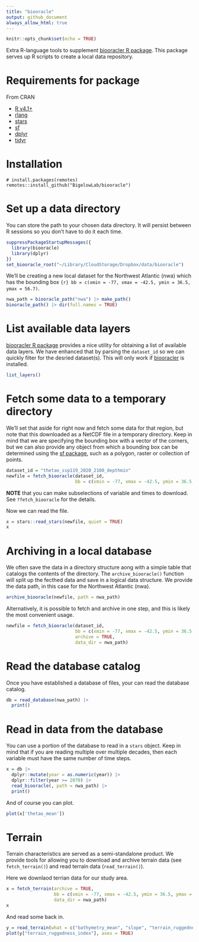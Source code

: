 ```yaml
---
title: "biooracle"
output: github_document
always_allow_html: true
---
```


```r
knitr::opts_chunk$set(echo = TRUE)
```

Extra R-language tools to supplement [biooracler R package](https://github.com/bio-oracle/biooracler). This package serves up R scripts to create a local data repository.

# Requirements for package

From CRAN

  + [R v4.1+](https://www.r-project.org/)
  + [rlang](https://CRAN.R-project.org/package=rlang)
  + [stars](https://CRAN.R-project.org/package=stars)
  + [sf](https://CRAN.R-project.org/package=sf)
  + [dplyr](https://CRAN.R-project.org/package=dplyr)
  + [tidyr](https://CRAN.R-project.org/package=tidyr)
  

# Installation

```
# install.packages(remotes)
remotes::install_github("BigelowLab/biooracle")
```



# Set up a data directory

You can store the path to your chosen data directory. It will persist between R sessions so you don't have to do it each time.

```r
suppressPackageStartupMessages({
  library(biooracle)
  library(dplyr)
})
set_biooracle_root("~/Library/CloudStorage/Dropbox/data/biooracle")
```

We'll be creating a new local dataset for the Northwest Atlantic (nwa) which has the bounding box `{r} bb = c(xmin = -77, xmax = -42.5, ymin = 36.5, ymax = 56.7)`.

```r
nwa_path = biooracle_path("nwa") |> make_path()
biooracle_path() |> dir(full.names = TRUE)
```

# List available data layers

[biooracler R package](https://github.com/bio-oracle/biooracler) provides a nice utility for obtaining a list of available data layers.  We have enhanced that by parsing the `dataset_id` so we can quickly filter for the desried dataset(s).  This will only work if [biooracler](https://github.com/bio-oracle/biooracler) is installed.

```r
list_layers()
```

# Fetch some data to a temporary directory

We'll set that aside for right now and fetch some data for that region, but note that this downloaded as a NetCDF file in a temporary directory.  Keep in mind that we are specifying the
bounding box with a vector of the corners, but we can also provide any object from which a bounding box can be determined using the [sf package](https://CRAN.R-project.org/package=sf), such as a polygon, raster or collection of points.

```r
dataset_id = "thetao_ssp119_2020_2100_depthmin"
newfile = fetch_biooracle(dataset_id, 
                          bb = c(xmin = -77, xmax = -42.5, ymin = 36.5, ymax = 56.7))
```

**NOTE** that you can make subselections of variable and times to download.  See `?fetch_biooracle` for the details.


Now we can read the file.

```r
x = stars::read_stars(newfile, quiet = TRUE)
x
```

# Archiving in a local database

We often save the data in a directory structure aong with a simple table that catalogs the contents of the directory.  The `archive_biooracle()` function will split up the fecthed data and save in a logical data structure.  We provide the data path, in this case for the Northwest Atlantic (nwa).

```r
archive_biooracle(newfile, path = nwa_path)
```

Alternatively, it is possible to fetch and archive in one step, and this is likely the most convenient usage.

```r
newfile = fetch_biooracle(dataset_id, 
                          bb = c(xmin = -77, xmax = -42.5, ymin = 36.5, ymax = 56.7),
                          archive = TRUE,
                          data_dir = nwa_path)
```

# Read the database catalog

Once you have established a database of files, your can read the database catalog.

```r
db = read_database(nwa_path) |>
  print()
```


# Read in data from the database

You can use a portion of the database to read in a `stars` object.  Keep in mind that if you are reading multiple over multiple decades, then each variable must have the same number of time steps.

```r
x = db |>
  dplyr::mutate(year = as.numeric(year)) |>
  dplyr::filter(year >= 2070) |>
  read_biooracle(, path = nwa_path) |>
  print()
```

And of course you can plot.

```r
plot(x['thetao_mean'])
```

# Terrain

Terrain characteristics are served as a semi-standalone product.  We provide tools for allowing you to download and archive terrain data (see `fetch_terrain()`) and read terrain data (`read_terrain()`).


Here we downlaod terrian data for our study area. 

```r
x = fetch_terrain(archive = TRUE,
                  bb = c(xmin = -77, xmax = -42.5, ymin = 36.5, ymax = 56.7),
                  data_dir = nwa_path)
x
```


And read some back in.

```r
y = read_terrain(what = c("bathymetry_mean", "slope", "terrain_ruggedness_index"))
plot(y["terrain_ruggedness_index"], axes = TRUE)
```